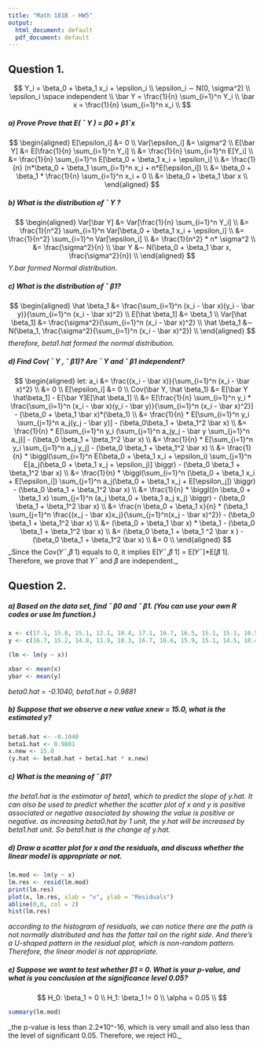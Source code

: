 ```yaml
---
title: "Math 181B - HW5"
output:
  html_document: default
  pdf_document: default
---
```


## Question 1.
  $$
  Y_i = \beta_0 + \beta_1 x_i + \epsilon_i \\
  \epsilon_i ∼ N(0, \sigma^2) \\
  \epsilon_i \space independent \\
  \bar Y = \frac{1}{n} \sum_{i=1}^n Y_i \\
  \bar x = \frac{1}{n} \sum_{i=1}^n x_i \\
  $$
  
##### a) Prove Prove that E( ¯ Y ) = β0 + β1¯x
  $$
  \begin{aligned}
  E[\epsilon_i] &= 0 \\
  Var[\epsilon_i] &= \sigma^2 \\
  E[\bar Y] &= E[\frac{1}{n} \sum_{i=1}^n Y_i] \\
            &= \frac{1}{n} \sum_{i=1}^n E[Y_i] \\
            &= \frac{1}{n} \sum_{i=1}^n E[\beta_0 + \beta_1 x_i + \epsilon_i] \\
            &= \frac{1}{n} (n*\beta_0 + \beta_1 \sum_{i=1}^n x_i + n*E[\epsilon_i]) \\
            &= \beta_0 + \beta_1 * \frac{1}{n} \sum_{i=1}^n x_i + 0 \\
            &= \beta_0 + \beta_1 \bar x \\
  \end{aligned}
  $$

##### b) What is the distribution of ¯ Y ?
  $$
  \begin{aligned}
  Var[\bar Y] &= Var[\frac{1}{n} \sum_{i=1}^n Y_i] \\
              &= \frac{1}{n^2} \sum_{i=1}^n Var[\beta_0 + \beta_1 x_i + \epsilon_i] \\
              &=  \frac{1}{n^2} \sum_{i=1}^n Var[\epsilon_i] \\
              &= \frac{1}{n^2} * n* \sigma^2 \\
              &= \frac{\sigma^2}{n} \\
  \bar Y &∼ N(\beta_0 + \beta_1 \bar x, \frac{\sigma^2}{n}) \\
  \end{aligned}
  $$
_Y.bar formed Normal distribution._


##### c) What is the distribution of ˆ β1?
  $$
  \begin{aligned}
  \hat \beta_1 &= \frac{\sum_{i=1}^n (x_i - \bar x)(y_i - \bar y)}{\sum_{i=1}^n (x_i - \bar x)^2} \\ 
  E[\hat \beta_1] &= \beta_1 \\
  Var[\hat \beta_1] &= \frac{\sigma^2}{\sum_{i=1}^n (x_i - \bar x)^2} \\
  \hat \beta_1  &∼ N(\beta_1, \frac{\sigma^2}{\sum_{i=1}^n (x_i - \bar x)^2}) \\
  \end{aligned}
  $$
  _therefore, beta1.hat formed the normal distribution._
  

##### d) Find Cov( ¯ Y , ˆ β1)? Are ¯ Y and ˆ β1 independent? 
  $$
  \begin{aligned}
  let: a_i &= \frac{(x_i - \bar x)}{\sum_{i=1}^n (x_i - \bar x)^2} \\
                        &= 0 \\
       E[\epsilon_i] &= 0 \\
  Cov(\bar Y, \hat \beta_1) &= E[\bar Y \hat\beta_1] - E[\bar Y]E[\hat \beta_1] \\
                            &= E[\frac{1}{n} \sum_{i=1}^n y_i * \frac{\sum_{i=1}^n (x_i - \bar x)(y_i - \bar y)}{\sum_{i=1}^n (x_i - \bar x)^2}] - (\beta_0 + \beta_1 \bar x)*(\beta_1) \\
                            &= \frac{1}{n} * E[\sum_{i=1}^n y_i \sum_{j=1}^n a_j(y_j - \bar y)] - (\beta_0\beta_1 + \beta_1^2 \bar x) \\
                            &= \frac{1}{n} * E[\sum_{i=1}^n y_i (\sum_{j=1}^n a_jy_j - \bar y \sum_{j=1}^n a_j)] - (\beta_0 \beta_1 + \beta_1^2 \bar x) \\
                            &= \frac{1}{n} * E[\sum_{i=1}^n y_i \sum_{j=1}^n a_j y_j] - (\beta_0 \beta_1 + \beta_1^2 \bar x) \\
                            &= \frac{1}{n} * \biggl(\sum_{i=1}^n E(\beta_0 + \beta_1 x_i + \epsilon_i) \sum_{j=1}^n E[a_j(\beta_0 + \beta_1 x_j + \epsilon_j)] \biggr) - (\beta_0 \beta_1 + \beta_1^2 \bar x) \\
                            &= \frac{1}{n} * \biggl(\sum_{i=1}^n (\beta_0 + \beta_1 x_i + E[\epsilon_i]) \sum_{j=1}^n a_j(\beta_0 + \beta_1 x_j + E[\epsilon_j]) \biggr) - (\beta_0 \beta_1 + \beta_1^2 \bar x) \\
                            &= \frac{1}{n} * \biggl((n \beta_0 + \beta_1 x) \sum_{j=1}^n (a_j \beta_0 + \beta_1 a_j x_j) \biggr) - (\beta_0 \beta_1 + \beta_1^2 \bar x) \\
                            &= \frac{n \beta_0 + \beta_1 x}{n} * (\beta_1 \sum_{j=1}^n \frac{(x_j - \bar x)x_j}{\sum_{j=1}^n(x_j - \bar x)^2}) - (\beta_0 \beta_1 + \beta_1^2 \bar x) \\ 
                            &= (\beta_0 + \beta_1 \bar x) * \beta_1 - (\beta_0 \beta_1 + \beta_1^2 \bar x) \\
                            &= (\beta_0 \beta_1 + \beta_1 ^2 \bar x ) - (\beta_0 \beta_1 + \beta_1^2 \bar x) \\
                            &= 0 \\
  \end{aligned}
  $$
  _Since the Cov(𝑌¯,𝛽̂ 1) equals to 0, it implies E[𝑌¯,𝛽̂ 1] = E[𝑌¯]*E[𝛽̂ 1]. Therefore, we prove that 𝑌¯ and 𝛽̂  are independent._



## Question 2.
##### a) Based on the data set, find ˆ β0 and ˆ β1. (You can use your own R codes or use lm function.)
```r
x <- c(17.1, 15.8, 15.1, 12.1, 18.4, 17.1, 16.7, 16.5, 15.1, 15.1, 10.5, 13.8, 15.7, 11.9, 10.4, 15.0, 16.0, 17.8)
y <- c(16.7, 15.2, 14.8, 11.9, 18.3, 16.7, 16.6, 15.9, 15.1, 14.5, 10.4, 13.5, 15.7, 11.6, 10.2, 14.5, 15.8, 17.6)

(lm <- lm(y ~ x))

xbar <- mean(x)
ybar <- mean(y)
```
_beta0.hat = -0.1040, beta1.hat = 0.9881_ 

##### b) Suppose that we observe a new value xnew = 15.0, what is the estimated y?
```r
beta0.hat <- -0.1040
beta1.hat <- 0.9881
x.new <- 15.0
(y.hat <- beta0.hat + beta1.hat * x.new)
```


##### c) What is the meaning of ˆ β1?
 _the beta1.hat is the estimator of beta1, which to predict the slope of y.hat. It can also be used to predict whether the scatter plot of x and y is positive associated or negative associated by showing the value is positive or negative._
 _as increasing beta0.hat by 1 unit, the y.hat will be increased by beta1.hat unit. So beta1.hat is the change of y.hat._  

##### d) Draw a scatter plot for x and the residuals, and discuss whether the linear model is appropriate or not.
```r
lm.mod <- lm(y ~ x)
lm.res <- resid(lm.mod)
print(lm.res)
plot(x, lm.res, xlab = "x", ylab = "Residuals")
abline(0,0, col = 2)
hist(lm.res)
```
 _according to the histogram of residuals, we can notice there are the path is not normally distributed and has the fatter tail on the right side. And there's a U-shaped pattern in the residual plot, which is non-random pattern. Therefore, the linear model is not appropriate._   


##### e) Suppose we want to test whether β1 = 0. What is your p-value, and what is you conclusion at the significance level 0.05?
  $$
  H_0: \beta_1 = 0 \\
  H_1: \beta_1 != 0 \\
  \alpha = 0.05 \\
  $$
```r
summary(lm.mod)
```
_the p-value is less than 2.2*10^-16, which is very small and also less than the level of significant 0.05. Therefore, we reject H0._
